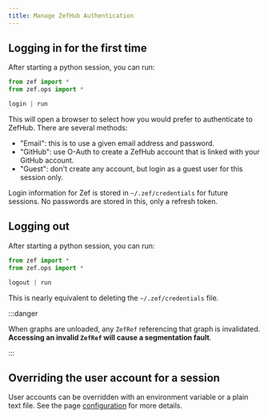 ```yaml
---
title: Manage ZefHub Authentication
---
```



## Logging in for the first time

After starting a python session, you can run:

```python
from zef import *
from zef.ops import *

login | run
```

This will open a browser to select how you would prefer to authenticate to
ZefHub. There are several methods:

- "Email": this is to use a given email address and password.
- "GitHub": use O-Auth to create a ZefHub account that is linked with your
  GitHub account.
- "Guest": don't create any account, but login as a guest user for this session only.

Login information for Zef is stored in `~/.zef/credentials` for future sessions.
No passwords are stored in this, only a refresh token.

## Logging out

After starting a python session, you can run:

```python
from zef import *
from zef.ops import *

logout | run
```

This is nearly equivalent to deleting the `~/.zef/credentials` file.

:::danger

When graphs are unloaded, any `ZefRef` referencing that graph is invalidated.
**Accessing an invalid `ZefRef` will cause a segmentation fault**.

:::


## Overriding the user account for a session

User accounts can be overridden with an environment variable or a plain text
file. See the page [configuration](/configuration-connections) for more details.
